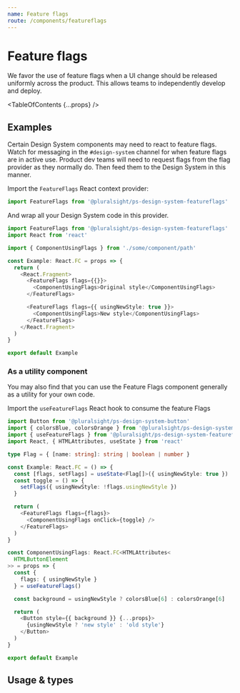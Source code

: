 ```yaml
---
name: Feature flags
route: /components/featureflags
---
```


# Feature flags

<Intro>
  We favor the use of feature flags when a UI change should be released
  uniformly across the product. This allows teams to independently develop and
  deploy.
</Intro>

<TableOfContents {...props} />

## Examples

Certain Design System components may need to react to feature flags. Watch for
messaging in the `#design-system` channel for when feature flags are in active
use. Product dev teams will need to request flags from the flag provider as
they normally do. Then feed them to the Design System in this manner.

Import the `FeatureFlags` React context provider:

```typescript noRender startExpanded
import FeatureFlags from '@pluralsight/ps-design-system-featureflags'
```

And wrap all your Design System code in this provider.

```typescript noRender startExpanded
import FeatureFlags from '@pluralsight/ps-design-system-featureflags'
import React from 'react'

import { ComponentUsingFlags } from './some/component/path'

const Example: React.FC = props => {
  return (
    <React.Fragment>
      <FeatureFlags flags={{}}>
        <ComponentUsingFlags>Original style</ComponentUsingFlags>
      </FeatureFlags>

      <FeatureFlags flags={{ usingNewStyle: true }}>
        <ComponentUsingFlags>New style</ComponentUsingFlags>
      </FeatureFlags>
    </React.Fragment>
  )
}

export default Example
```

### As a utility component

You may also find that you can use the Feature Flags component generally as a
utility for your own code.

Import the `useFeatureFlags` React hook to consume the feature Flags

```typescript
import Button from '@pluralsight/ps-design-system-button'
import { colorsBlue, colorsOrange } from '@pluralsight/ps-design-system-core'
import { useFeatureFlags } from '@pluralsight/ps-design-system-featureflags'
import React, { HTMLAttributes, useState } from 'react'

type Flag = { [name: string]: string | boolean | number }

const Example: React.FC = () => {
  const [flags, setFlags] = useState<Flag[]>({ usingNewStyle: true })
  const toggle = () => {
    setFlags({ usingNewStyle: !flags.usingNewStyle })
  }

  return (
    <FeatureFlags flags={flags}>
      <ComponentUsingFlags onClick={toggle} />
    </FeatureFlags>
  )
}

const ComponentUsingFlags: React.FC<HTMLAttributes<
  HTMLButtonElement
>> = props => {
  const {
    flags: { usingNewStyle }
  } = useFeatureFlags()

  const background = usingNewStyle ? colorsBlue[6] : colorsOrange[6]

  return (
    <Button style={{ background }} {...props}>
      {usingNewStyle ? 'new style' : 'old style'}
    </Button>
  )
}

export default Example
```

## Usage & types

<Usage
  install="npm install @pluralsight/ps-design-system-featureflags"
  import="import FeatureFlags from '@pluralsight/ps-design-system-featureflags'"
  packageName="featureflags"
  version={props.version}
/>

<TypesTable>
  <TypesProp
    name="children"
    type="React.ReactNode"
    desc="children that need this context"
  />
  <TypesProp
    name="flags"
    type="{ [name:string]: string | boolean | number }[]"
    desc="dictionary of flag names and values"
    default="{}"
  />
</TypesTable>
